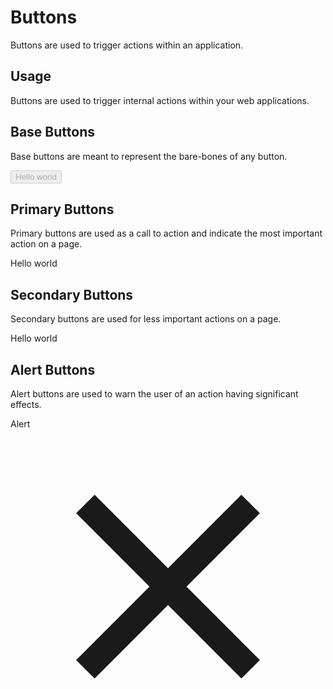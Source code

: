 
<Meta title="Buttons" component={Button} />

# Buttons

Buttons are used to trigger actions within an application.

## Usage

Buttons are used to trigger internal actions within your web applications.

## Base Buttons

Base buttons are meant to represent the bare-bones of any button.

<Preview withToolbar>
  <Story name="Base">
    <Button disabled={boolean('Disabled', false)} onClick={action('button-click')}>Hello world</Button>
  </Story>
</Preview>

## Primary Buttons

Primary buttons are used as a call to action and indicate the most important action on a page.

<Preview withToolbar>
    <Story name="Primary">
        <PrimaryButton disabled={boolean('Disabled', false)} onClick={action('button-click')}>Hello world</PrimaryButton>
    </Story>
</Preview>

## Secondary Buttons

Secondary buttons are used for less important actions on a page.

<Preview withToolbar>
    <Story name="Secondary">
        <SecondaryButton disabled={boolean('Disabled', false)} onClick={action('button-click')}>Hello world</SecondaryButton>
    </Story>
</Preview>

## Alert Buttons

Alert buttons are used to warn the user of an action having significant effects.

<Preview withToolbar>
    <Story name="Alert">
        <AlertButton disabled={boolean('Disabled', false)} onClick={action('button-click')}>Alert</AlertButton>
    </Story>
</Preview>

<Preview withToolbar>
    <Story name="Close">
        <CloseButton disabled={boolean('Disabled', false)} onClick={action('button-click')}>
            <svg viewBox="0 0 24 24">
                <path fill="currentColor" d="M19,6.41L17.59,5L12,10.59L6.41,5L5,6.41L10.59,12L5,17.59L6.41,19L12,13.41L17.59,19L19,17.59L13.41,12L19,6.41Z" />
            </svg>
        </CloseButton>
    </Story>
</Preview>